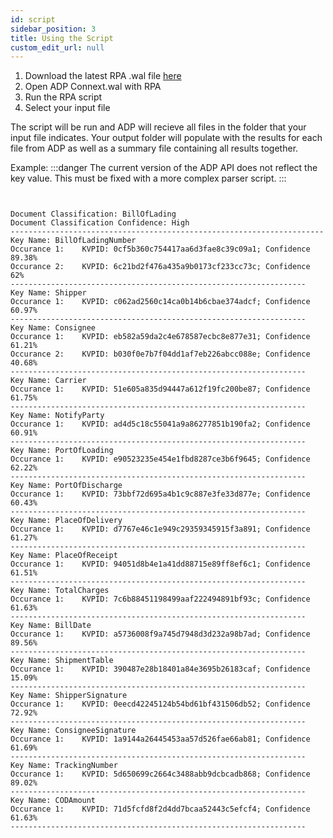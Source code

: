 ```yaml
---
id: script
sidebar_position: 3
title: Using the Script
custom_edit_url: null
---
```

1. Download the latest RPA .wal file [here](https://github.com/ibm-client-engineering/solution-cp4ba-document-processing/blob/main/assets/rpa-connector/scripts/ADP%20Connect.wal)
2. Open ADP Connext.wal with RPA
3. Run the RPA script
4. Select your input file

The script will be run and ADP will recieve all files in the folder that your input file indicates. Your output folder will populate with the results for each file from ADP as well as a summary file containing all results together.

Example:
:::danger
The current version of the ADP API does not reflect the key value. This must be fixed with a more complex parser script.
:::
```


Document Classification: BillOfLading
Document Classification Confidence: High
----------------------------------------------------------------------
Key Name: BillOfLadingNumber
Occurance 1:    KVPID: 0cf5b360c754417aa6d3fae8c39c09a1; Confidence 89.38%
Occurance 2:    KVPID: 6c21bd2f476a435a9b0173cf233cc73c; Confidence 62%
------------------------------------------------------------------
Key Name: Shipper
Occurance 1:    KVPID: c062ad2560c14ca0b14b6cbae374adcf; Confidence 60.97%
------------------------------------------------------------------
Key Name: Consignee
Occurance 1:    KVPID: eb582a59da2c4e678587ecbc8e877e31; Confidence 61.21%
Occurance 2:    KVPID: b030f0e7b7f04dd1af7eb226abcc088e; Confidence 40.68%
------------------------------------------------------------------
Key Name: Carrier
Occurance 1:    KVPID: 51e605a835d94447a612f19fc200be87; Confidence 61.75%
------------------------------------------------------------------
Key Name: NotifyParty
Occurance 1:    KVPID: ad4d5c18c55041a9a86277851b190fa2; Confidence 60.91%
------------------------------------------------------------------
Key Name: PortOfLoading
Occurance 1:    KVPID: e90523235e454e1fbd8287ce3b6f9645; Confidence 62.22%
------------------------------------------------------------------
Key Name: PortOfDischarge
Occurance 1:    KVPID: 73bbf72d695a4b1c9c887e3fe33d877e; Confidence 60.43%
------------------------------------------------------------------
Key Name: PlaceOfDelivery
Occurance 1:    KVPID: d7767e46c1e949c29359345915f3a891; Confidence 61.27%
------------------------------------------------------------------
Key Name: PlaceOfReceipt
Occurance 1:    KVPID: 94051d8b4e1a41dd88715e89ff8ef6c1; Confidence 61.51%
------------------------------------------------------------------
Key Name: TotalCharges
Occurance 1:    KVPID: 7c6b88451198499aaf222494891bf93c; Confidence 61.63%
------------------------------------------------------------------
Key Name: BillDate
Occurance 1:    KVPID: a5736008f9a745d7948d3d232a98b7ad; Confidence 89.56%
------------------------------------------------------------------
Key Name: ShipmentTable
Occurance 1:    KVPID: 390487e28b18401a84e3695b26183caf; Confidence 15.09%
------------------------------------------------------------------
Key Name: ShipperSignature
Occurance 1:    KVPID: 0eecd42245124b54bd61bf431506db52; Confidence 72.92%
------------------------------------------------------------------
Key Name: ConsigneeSignature
Occurance 1:    KVPID: 1a9144a26445453aa57d526fae66ab81; Confidence 61.69%
------------------------------------------------------------------
Key Name: TrackingNumber
Occurance 1:    KVPID: 5d650699c2664c3488abb9dcbcadb868; Confidence 89.02%
------------------------------------------------------------------
Key Name: CODAmount
Occurance 1:    KVPID: 71d5fcfd8f2d4dd7bcaa52443c5efcf4; Confidence 61.63%
------------------------------------------------------------------
```